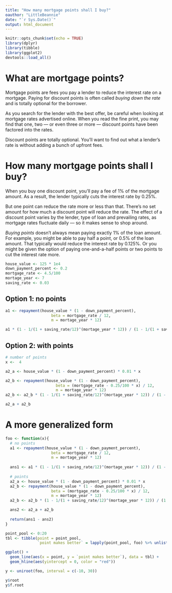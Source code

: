 ```yaml
---
title: "How many mortgage points shall I buy?"
oauthor: "LittleBeannie"
date: "`r Sys.Date()`"
output: html_document
---
```


```r
knitr::opts_chunk$set(echo = TRUE)
library(dplyr)
library(tibble)
library(ggplot2)
devtools::load_all()
```

# What are mortgage points?

Mortgage points are fees you pay a lender to reduce the interest rate on a mortgage. Paying for discount points is often called *buying down the rate* and is totally optional for the borrower.

As you search for the lender with the best offer, be careful when looking at mortgage rates advertised online. When you read the fine print, you may find that one, two — or even three or more — discount points have been factored into the rates.

Discount points are totally optional. You'll want to find out what a lender's rate is without adding a bunch of upfront fees.

# How many mortgage points shall I buy?

When you buy one discount point, you’ll pay a fee of 1% of the mortgage amount. As a result, the lender typically cuts the interest rate by 0.25\%.

But one point can reduce the rate more or less than that. There’s no set amount for how much a discount point will reduce the rate. The effect of a discount point varies by the lender, type of loan and prevailing rates, as mortgage rates fluctuate daily — so it makes sense to shop around.

*Buying points* doesn't always mean paying exactly 1% of the loan amount. For example, you might be able to pay half a point, or 0.5% of the loan amount. That typically would reduce the interest rate by 0.125%. Or you might be given the option of paying one-and-a-half points or two points to cut the interest rate more.

```r
house_value <- 125 * 1e4
down_payment_percent <- 0.2
mortgage_rate <- 4.5/100
mortage_year <- 7
saving_rate <- 0.03
```


## Option 1: no points
```r
a1 <- repayment(house_value * (1 - down_payment_percent),               
                    beta = mortgage_rate / 12,     
                    m = mortage_year * 12)

a1 * (1 - 1/(1 + saving_rate/12)^(mortage_year * 12)) / (1 - 1/(1 + saving_rate/12))
```

## Option 2: with points
```r
# number of points
x <-  4

a2_a <- house_value * (1 - down_payment_percent) * 0.01 * x

a2_b <- repayment(house_value * (1 - down_payment_percent),               
                      beta = (mortgage_rate - 0.25/100 * x) / 12,     
                      m = mortage_year * 12) 
a2_b <- a2_b * (1 - 1/(1 + saving_rate/12)^(mortage_year * 12)) / (1 - 1/(1 + saving_rate/12))

a2_a + a2_b
```

# A more generalized form
```r
foo <- function(x){
  # no points
  a1 <- repayment(house_value * (1 - down_payment_percent),               
                    beta = mortgage_rate / 12,     
                    m = mortage_year * 12) 
  
  ans1 <- a1 * (1 - 1/(1 + saving_rate/12)^(mortage_year * 12)) / (1 - 1/(1 + saving_rate/12))
  
  # points
  a2_a <- house_value * (1 - down_payment_percent) * 0.01 * x
  a2_b <- repayment(house_value * (1 - down_payment_percent),               
                    beta = (mortgage_rate - 0.25/100 * x) / 12,     
                    m = mortage_year * 12) 
  a2_b <- a2_b * (1 - 1/(1 + saving_rate/12)^(mortage_year * 12)) / (1 - 1/(1 + saving_rate/12))

  ans2 <- a2_a + a2_b
  
  return(ans1 - ans2)
}
```

```r
point_pool <- 0:20
tbl <- tibble(point = point_pool, 
              `point makes better` = lapply(point_pool, foo) %>% unlist())

ggplot() +
  geom_line(aes(x = point, y = `point makes better`), data = tbl) +
  geom_hline(aes(yintercept = 0, color = "red"))
```

```r
y <- uniroot(foo, interval = c(-10, 30))

y$root
y$f.root
```

